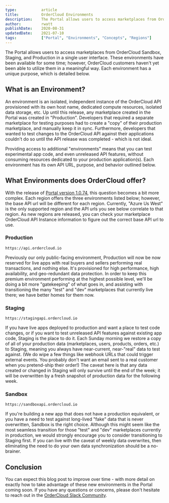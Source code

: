 ```yaml
---
type:           article
title:          OrderCloud Environments
description:    The Portal allows users to access marketplaces from OrderCloud Sandbox, Staging, and Production in a single user interface.
author:         rwatt
publishDate:    2020-08-31
updatedDate:    2021-07-10
tags:           ["Portal", "Environments", "Concepts", "Regions"]
---
```


The Portal allows users to access marketplaces from OrderCloud Sandbox, Staging, and Production in a single user interface. These environments have been available for some time; however, OrderCloud customers haven't yet been able to utilize them in a meaningful way. Each environment has a unique purpose, which is detailed below.

## What is an Environment?

An environment is an isolated, independent instance of the OrderCloud API provisioned with its own host name, dedicated compute resources, isolated data storage, etc. Up until this release, any marketplace created in the Portal was created in "Production". Developers that required a separate marketplace for testing purposes had to create a "copy" of their production marketplace, and manually keep it in sync. Furthermore, developers that wanted to test changes to the OrderCloud API against their applications couldn't do so until the API release was completed - which is not ideal. 

Providing access to additional "environments" means that you can test experimental app code, and even unreleased API features, without consuming resources dedicated to your production application(s). Each environment has its own API URL, purpose, and behavior outlined below.

## What Environments does OrderCloud offer?

With the release of [Portal version 1.0.74](/portal-release-notes/v1.0.74), this question becomes a bit more complex. Each region offers the three environments listed below; however, the base API url will be different for each region. Currently, "Azure Us West" is the only supported region and the API urls you see below correlate to that region. As new regions are released, you can check your marketplace OrderCloud API Instance information to figure out the correct base API url to use.

### Production
`https://api.ordercloud.io`

Previously our only public-facing environment, Production will now be now reserved for live apps with real buyers and sellers performing real transactions, and nothing else. It's provisioned for high performance, high availability, and geo-redundant data protection. In order to keep this premium environment performing at the highest possible level, we'll be doing a bit more "gatekeeping" of what goes in, and assisting with transitioning the many "test" and "dev" marketplaces that currently live there; we have better homes for them now.

### Staging
`https://stagingapi.ordercloud.io`

If you have live apps deployed to production and want a place to test code changes, or if you want to test unreleased API features against existing app code, Staging is the place to do it. Each Sunday morning we restore a copy of all of your production data (marketplaces, users, products, orders, etc.) to Staging, meaning you always have near-current, near-"real" data to test against. (We do wipe a few things like webhook URLs that could trigger external events. You probably don't want an email sent to a real customer when you pretend-ship their order!) The caveat here is that any data created or changed in Staging will only survive until the end of the week; it will be overwritten by a fresh snapshot of production data for the following week.

### Sandbox
`https://sandboxapi.ordercloud.io`

If you're building a new app that does not have a production equivalent, or you have a need to test against long-lived "fake" data that is never overwritten, Sandbox is the right choice. Although this might seem like the most seamless transition for those "test" and "dev" marketplaces currently in production, we would strongly encourage you to consider transitioning to Staging first. If you can live with the caveat of weekly data overwrites, then eliminating the need to do your own data synchronization should be a no-brainer.


## Conclusion
You can expect this blog post to improve over time - with more detail on exactly how to take advantage of these new environments in the Portal coming soon. If you have any questions or concerns, please don't hesitate to reach out in the [OrderCloud Slack Community](https://ordercloud.io/slack).
